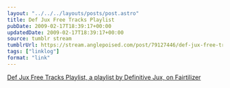 ```yaml
---
layout: "../../../layouts/posts/post.astro"
title: Def Jux Free Tracks Playlist
pubDate: 2009-02-17T18:39:17+00:00
updatedDate: 2009-02-17T18:39:17+00:00
source: tumblr stream
tumblrUrl: https://stream.anglepoised.com/post/79127446/def-jux-free-tracks-playlist-a-playlist-by
tags: ["linklog"]
format: "link"
---
```


[Def Jux Free Tracks Playlist, a playlist by Definitive Jux, on Fairtilizer][1]

[1]: http://fairtilizer.com/playlists/11532

